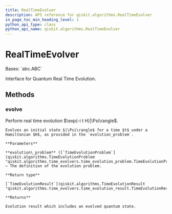 ```yaml
---
title: RealTimeEvolver
description: API reference for qiskit.algorithms.RealTimeEvolver
in_page_toc_min_heading_level: 1
python_api_type: class
python_api_name: qiskit.algorithms.RealTimeEvolver
---
```


# RealTimeEvolver

<Class id="qiskit.algorithms.RealTimeEvolver" github="https://github.com/qiskit/qiskit/tree/stable/0.22/qiskit/algorithms/time_evolvers/real_time_evolver.py" signature="RealTimeEvolver">
  Bases: `abc.ABC`

  Interface for Quantum Real Time Evolution.

  ## Methods

  ### evolve

  <Function id="qiskit.algorithms.RealTimeEvolver.evolve" name="evolve" signature="abstract RealTimeEvolver.evolve(evolution_problem)">
    Perform real time evolution $\exp(-i t H)|\Psi\rangle$.

    Evolves an initial state $|\Psi\rangle$ for a time $t$ under a Hamiltonian $H$, as provided in the `evolution_problem`.

    **Parameters**

    **evolution\_problem** ([`TimeEvolutionProblem`](qiskit.algorithms.TimeEvolutionProblem "qiskit.algorithms.time_evolvers.time_evolution_problem.TimeEvolutionProblem")) – The definition of the evolution problem.

    **Return type**

    [`TimeEvolutionResult`](qiskit.algorithms.TimeEvolutionResult "qiskit.algorithms.time_evolvers.time_evolution_result.TimeEvolutionResult")

    **Returns**

    Evolution result which includes an evolved quantum state.
  </Function>
</Class>

